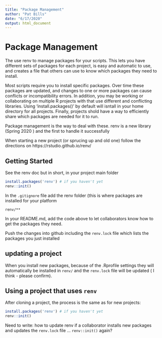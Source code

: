 ```yaml
---
title: "Package Management"
author: "Pat Bills"
date: "6/17/2020"
output: html_document
---
```


# Package Management


The  use renv to manage packages for your scripts.   This lets you have different sets of packages for each project, is easy and automatic to use, and creates a file that others can use to know which packages they need to install.  

Most scripts require you to install specific packages.   Over time these packages are updated, and changes to one or more packages can cause conflicts or incompatibility errors.  In addition, you may be working or collaborating on multiple R projects with that use different and conflicting libraries.    Using 'install.packages()' by default will isntall in your home directory for all projects.   Finally, projects shold have a way to efficiently share which packages are needed for it to run.       

Package management is the way to deal with these.  renv is a new library (Spring 2020 ) and the first to handle it successfully  

When starting a new project (or sprucing up and old one) follow the directions on https://rstudio.github.io/renv/

## Getting Started

See the renv doc but in short, in your project main folder

```r
install.packages('renv') # if you haven't yet
renv::init()
```

In the `.gitignore` file add the renv folder (this is where packages are installed for your platform

```
renv/**
```

In your README.md, add the code above to let collaborators know how to get the packages they need. 

Push the changes into github including the `renv.lock` file which lists the packages you just installed

## updating a project

When you install new packages, because of the .Rprofile settings they will automatically be installed in `renv/` and the `renv.lock` file will be updated ( I think - please confirm).  


## Using a project that uses `renv`

After cloning a project, the process is the same as for new projects: 

```r
install.packages('renv') # if you haven't yet
renv::init()
```

Need to write: how to update renv if a collaborator installs new packages and updates the `renv.lock` file ... `renv::init()` again?

